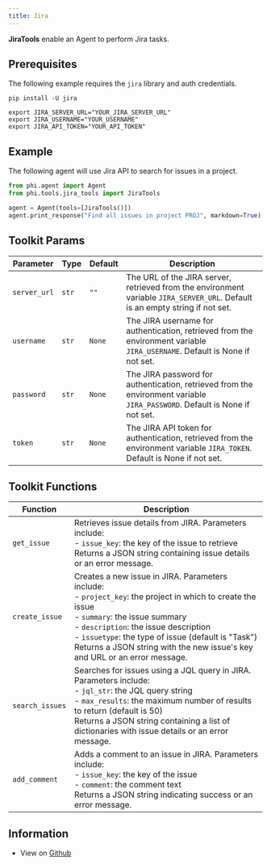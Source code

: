 ```yaml
---
title: Jira
---
```


**JiraTools** enable an Agent to perform Jira tasks.

## Prerequisites

The following example requires the `jira` library and auth credentials.

```shell
pip install -U jira
```

```shell
export JIRA_SERVER_URL="YOUR_JIRA_SERVER_URL"
export JIRA_USERNAME="YOUR_USERNAME"
export JIRA_API_TOKEN="YOUR_API_TOKEN"
```

## Example

The following agent will use Jira API to search for issues in a project.

```python cookbook/tools/jira_tools.py
from phi.agent import Agent
from phi.tools.jira_tools import JiraTools

agent = Agent(tools=[JiraTools()])
agent.print_response("Find all issues in project PROJ", markdown=True)
```

## Toolkit Params

| Parameter | Type | Default | Description |
|-----------|------|---------|-------------|
| `server_url` | `str` | `""` | The URL of the JIRA server, retrieved from the environment variable `JIRA_SERVER_URL`. Default is an empty string if not set. |
| `username` | `str` | `None` | The JIRA username for authentication, retrieved from the environment variable `JIRA_USERNAME`. Default is None if not set. |
| `password` | `str` | `None` | The JIRA password for authentication, retrieved from the environment variable `JIRA_PASSWORD`. Default is None if not set. |
| `token` | `str` | `None` | The JIRA API token for authentication, retrieved from the environment variable `JIRA_TOKEN`. Default is None if not set. |

## Toolkit Functions

| Function | Description |
|----------|-------------|
| `get_issue` | Retrieves issue details from JIRA. Parameters include:<br/>- `issue_key`: the key of the issue to retrieve<br/>Returns a JSON string containing issue details or an error message. |
| `create_issue` | Creates a new issue in JIRA. Parameters include:<br/>- `project_key`: the project in which to create the issue<br/>- `summary`: the issue summary<br/>- `description`: the issue description<br/>- `issuetype`: the type of issue (default is "Task")<br/>Returns a JSON string with the new issue's key and URL or an error message. |
| `search_issues` | Searches for issues using a JQL query in JIRA. Parameters include:<br/>- `jql_str`: the JQL query string<br/>- `max_results`: the maximum number of results to return (default is 50)<br/>Returns a JSON string containing a list of dictionaries with issue details or an error message. |
| `add_comment` | Adds a comment to an issue in JIRA. Parameters include:<br/>- `issue_key`: the key of the issue<br/>- `comment`: the comment text<br/>Returns a JSON string indicating success or an error message. |

## Information

- View on [Github](https://github.com/phidatahq/phidata/blob/main/phi/tools/jira_tools.py)
